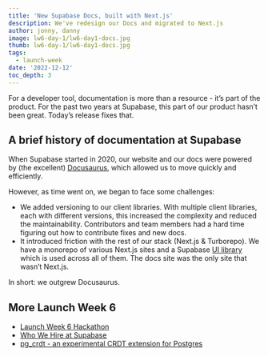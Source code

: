 ```yaml
---
title: 'New Supabase Docs, built with Next.js'
description: We've redesign our Docs and migrated to Next.js
author: jonny, danny
image: lw6-day-1/lw6-day1-docs.jpg
thumb: lw6-day-1/lw6-day1-docs.jpg
tags:
  - launch-week
date: '2022-12-12'
toc_depth: 3
---
```


For a developer tool, documentation is more than a resource - it’s part of the product. For the past two years at Supabase, this part of our product hasn’t been great. Today’s release fixes that.

## A brief history of documentation at Supabase

When Supabase started in 2020, our website and our docs were powered by (the excellent) [Docusaurus](https://docusaurus.io/), which allowed us to move quickly and efficiently.

However, as time went on, we began to face some challenges:

- We added versioning to our client libraries. With multiple client libraries, each with different versions, this increased the complexity and reduced the maintainability. Contributors and team members had a hard time figuring out how to contribute fixes and new docs.
- It introduced friction with the rest of our stack (Next.js & Turborepo). We have a monorepo of various Next.js sites and a Supabase [UI library](https://ui.supabase.com/) which is used across all of them. The docs site was the only site that wasn’t Next.js.

In short: we outgrew Docusaurus.




## More Launch Week 6

- [Launch Week 6 Hackathon](https://supabase.com/blog/launch-week-6-hackathon)
- [Who We Hire at Supabase](https://supabase.com/blog/who-we-hire)
- [pg_crdt - an experimental CRDT extension for Postgres](https://supabase.com/blog/postgres-crdt)
